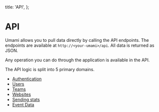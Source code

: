   title: 'API',
};

# API

Umami allows you to pull data directly by calling the API endpoints.
The endpoints are available at `http://<your-umami>/api`.
All data is returned as JSON.

Any operation you can do through the application is available in the API.

The API logic is split into 5 primary domains.

- [Authentication](authentication)
- [Users](users-api)
- [Teams](teams-api)
- [Websites](websites-api)
- [Sending stats](sending-stats)
- [Event Data](event-data)

